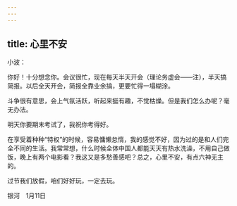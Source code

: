 ```yaml
---
---
---
```

title: 心里不安
---

小波：

你好！十分想念你。会议很忙，现在每天半天开会（理论务虚会——注），半天搞简报。以后全天开会，简报全靠业余搞，更要忙得一塌糊涂。

斗争很有意思，会上气氛活跃，听起来挺有趣，不觉枯燥。但是我们怎么办呢？毫无办法。

明天你要期末考试了，我祝你考得好。

在享受着种种“特权”的时候，容易慵懒怠惰，我的感觉不好，因为过的是和人们完全不同的生活。我常常想，什么时候全体中国人都能天天有热水洗澡，不用自己做饭，晚上有两个电影看？我这又是多愁善感吧？总之，心里不安，有点六神无主的。

过节我们放假，咱们好好玩，一定去玩。

银河　1月11日
